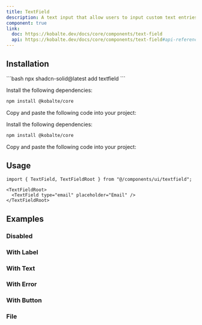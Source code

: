 ```yaml
---
title: TextField
description: A text input that allow users to input custom text entries with a keyboard.
component: true
link:
  doc: https://kobalte.dev/docs/core/components/text-field
  api: https://kobalte.dev/docs/core/components/text-field#api-reference
---
```



<ComponentPreview name="textfield-demo" code={DemoCode} client:only="solid-js" />

## Installation

<ComponentInstallation client:only="solid-js">

<Fragment slot="cli">
```bash
npx shadcn-solid@latest add textfield
```
</Fragment>

<Step slot="tw">

<StepItem>Install the following dependencies:</StepItem>
```bash
npm install @kobalte/core
```

<StepItem>Copy and paste the following code into your project:</StepItem>
<RawCode code={TwRawCode} client:only="solid-js" />

</Step>

<Step slot="uno">

<StepItem>Install the following dependencies:</StepItem>
```bash
npm install @kobalte/core
```

<StepItem>Copy and paste the following code into your project:</StepItem>
<RawCode code={UnoRawCode} client:only="solid-js" />

</Step>

</ComponentInstallation>

## Usage

```tsx
import { TextField, TextFieldRoot } from "@/components/ui/textfield";
```

```tsx
<TextFieldRoot>
  <TextField type="email" placeholder="Email" />
</TextFieldRoot>
```

## Examples

### Disabled

<ComponentPreview name="textfield-disabled" code={DemoCode2} client:only="solid-js" />

### With Label

<ComponentPreview name="textfield-with-label" code={DemoCode3} client:only="solid-js" />

### With Text

<ComponentPreview name="textfield-with-text" code={DemoCode4} client:only="solid-js" />

### With Error

<ComponentPreview name="textfield-with-error" code={DemoCode5} client:only="solid-js" />

### With Button

<ComponentPreview name="textfield-with-button" code={DemoCode6} client:only="solid-js" />

### File

<ComponentPreview name="textfield-file" code={DemoCode7} client:only="solid-js" />
